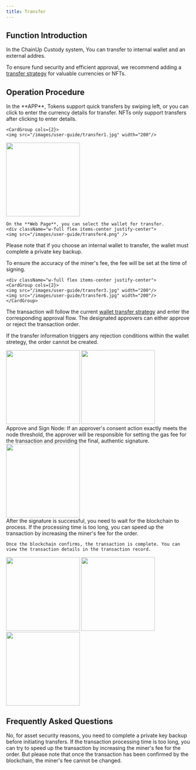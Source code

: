 ```yaml
---
title: Transfer
---
```


##  Function Introduction

In the ChainUp Custody system, You can transfer to internal wallet and an external addres.

To ensure fund security and efficient approval, we recommend adding a [transfer strategy](/user-guide/mpc-wallet/strategy/approval-flow2) for valuable currencies or NFTs. 

##  Operation Procedure

<Steps>
<Step title="Enter the Transfer Page">
    In the **APP**, Tokens support quick transfers by swiping left, or you can click to enter the currency details for transfer. NFTs only support transfers after clicking to enter details.
<div className="w-full flex items-center justify-center">

    <CardGroup cols={2}>
    <img src="/images/user-guide/transfer1.jpg" width="200"/>
   <img src="/images/user-guide/transfer2.jpg" width="200"/>
    </CardGroup>
</div>



    On the **Web Page**, you can select the wallet for transfer.
    <div className="w-full flex items-center justify-center">
    <img src="/images/user-guide/transfer4.png" />
</div>

</Step>
<Step title="Fill in and Confirm Transfer Information">
Please note that if you choose an internal wallet to transfer, the wallet must complete a private key backup.

To ensure the accuracy of the miner's fee, the fee will be set at the time of signing.
    
    <div className="w-full flex items-center justify-center">
    <CardGroup cols={2}>
    <img src="/images/user-guide/transfer3.jpg" width="200"/>
    <img src="/images/user-guide/transfer6.jpg" width="200"/>
    </CardGroup>
</div>
    

    
The transaction will follow the current [wallet transfer strategy](/user-guide/mpc-wallet/strategy/approval-flow2) and enter the corresponding approval flow. The designated approvers can either approve or reject the transaction order.

If the transfer information triggers any rejection conditions within the wallet stretegy, the order cannot be created.

 <div className="w-full flex items-center justify-center">
    <CardGroup cols={2}>
    <img src="/images/user-guide/transfer5.png" width="200"/>
 <img src="/images/user-guide/transfer8.png" width="200"/>
    </CardGroup>
</div>

<Note>
Approve and Sign Node: If an approver's consent action exactly meets the node threshold, the approver will be responsible for setting the gas fee for the transaction and providing the final, authentic signature.
<div className="w-full flex items-center justify-center">
    <img src="/images/user-guide/approveandsignen.jpeg" width="200"/>
</div>
</Note>

</Step>




<Step title="Wait for Signature and Transaction Confirmation">
    After the signature is successful, you need to wait for the blockchain to process. If the processing time is too long, you can speed up the transaction by increasing the miner's fee for the order.
    
    Once the blockchain confirms, the transaction is complete. You can view the transaction details in the transaction record.

 <div className="w-full flex items-center justify-center">
    <CardGroup cols={3}>
    <img src="/images/user-guide/his1.png" width="200"/>
    <img src="/images/user-guide/his2.png" width="200"/>
     <img src="/images/user-guide/his3.png" width="200"/>
    </CardGroup>
</div>

</Step>
</Steps>

##  Frequently Asked Questions

<Accordion title="Can an Unbacked Workspace Initiate Transfers?">
No, for asset security reasons, you need to complete a private key backup before initiating transfers.
</Accordion>
<Accordion title="If the miner's fee I set is insufficient, can I increase it during the transaction?">
If the transaction processing time is too long, you can try to speed up the transaction by increasing the miner's fee for the order. But please note that once the transaction has been confirmed by the blockchain, the miner's fee cannot be changed.
</Accordion>
